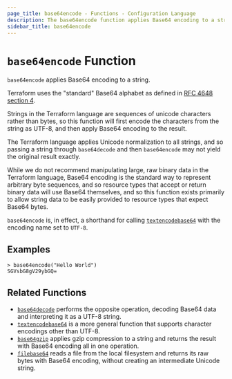 ```yaml
---
page_title: base64encode - Functions - Configuration Language
description: The base64encode function applies Base64 encoding to a string.
sidebar_title: base64encode
---
```


# `base64encode` Function

`base64encode` applies Base64 encoding to a string.

Terraform uses the "standard" Base64 alphabet as defined in
[RFC 4648 section 4](https://tools.ietf.org/html/rfc4648#section-4).

Strings in the Terraform language are sequences of unicode characters rather
than bytes, so this function will first encode the characters from the string
as UTF-8, and then apply Base64 encoding to the result.

The Terraform language applies Unicode normalization to all strings, and so
passing a string through `base64decode` and then `base64encode` may not yield
the original result exactly.

While we do not recommend manipulating large, raw binary data in the Terraform
language, Base64 encoding is the standard way to represent arbitrary byte
sequences, and so resource types that accept or return binary data will use
Base64 themselves, and so this function exists primarily to allow string
data to be easily provided to resource types that expect Base64 bytes.

`base64encode` is, in effect, a shorthand for calling
[`textencodebase64`](/language/functions/textencodebase64) with the encoding name set to
`UTF-8`.

## Examples

```
> base64encode("Hello World")
SGVsbG8gV29ybGQ=
```

## Related Functions

- [`base64decode`](/language/functions/base64decode) performs the opposite operation,
  decoding Base64 data and interpreting it as a UTF-8 string.
- [`textencodebase64`](/language/functions/textencodebase64) is a more general function that
  supports character encodings other than UTF-8.
- [`base64gzip`](/language/functions/base64gzip) applies gzip compression to a string
  and returns the result with Base64 encoding all in one operation.
- [`filebase64`](/language/functions/filebase64) reads a file from the local filesystem
  and returns its raw bytes with Base64 encoding, without creating an
  intermediate Unicode string.
